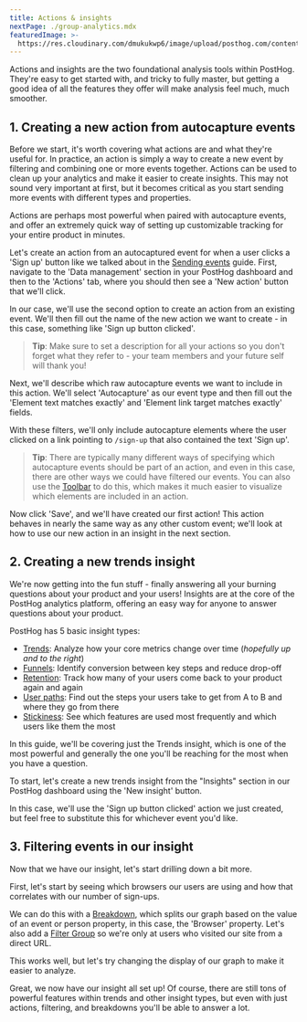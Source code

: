 ```yaml
---
title: Actions & insights
nextPage: ./group-analytics.mdx
featuredImage: >-
  https://res.cloudinary.com/dmukukwp6/image/upload/posthog.com/contents/docs/getting-started/images/docs-actions.png
---
```








Actions and insights are the two foundational analysis tools within PostHog.
They're easy to get started with, and tricky to fully master, but getting a good idea of all the features they offer will make analysis feel much, much smoother.

## 1. Creating a new action from autocapture events

Before we start, it's worth covering what actions are and what they're useful for. In practice, an action is simply a way to create a new event by filtering and combining one or more events together.
Actions can be used to clean up your analytics and make it easier to create insights.
This may not sound very important at first, but it becomes critical as you start sending more events with different types and properties.

Actions are perhaps most powerful when paired with autocapture events, and offer an extremely quick way of setting up customizable tracking for your entire product in minutes.

Let's create an action from an autocaptured event for when a user clicks a 'Sign up' button like we talked about in the [Sending events](/docs/getting-started/send-events) guide.
First, navigate to the 'Data management' section in your PostHog dashboard and then to the 'Actions' tab, where you should then see a 'New action' button that we'll click.

<ProductScreenshot
  imageLight={CreateNewActionLight} 
  imageDark={CreateNewActionDark} 
  alt="Modal with two buttons: 'Inspect element on your site' and 'From event or pageview'"
  classes="rounded"
/>

In our case, we'll use the second option to create an action from an existing event. We'll then fill out the name of the new action we want to create - in this case, something like 'Sign up button clicked'.

<ProductScreenshot
  imageLight={NamingTheActionLight} 
  imageDark={NamingTheActionDark} 
  alt="Form to create a new action, with 'Sign up button clicked' set as the name" 
  classes="rounded"
/>

> **Tip**: Make sure to set a description for all your actions so you don't forget what they refer to - your team members and your future self will thank you!

Next, we'll describe which raw autocapture events we want to include in this action.
We'll select 'Autocapture' as our event type and then fill out the 'Element text matches exactly' and 'Element link target matches exactly' fields.

<ProductScreenshot
  imageLight={MatchGroupLight} 
  imageDark={MatchGroupDark} 
  alt="Form with the field 'Link target equals' and 'Text equals' set to '/sign-up' and 'Sign up' respectively" 
  classes="rounded"
/>

With these filters, we'll only include autocapture elements where the user clicked on a link pointing to `/sign-up` that also contained the text 'Sign up'.

> **Tip**: There are typically many different ways of specifying which autocapture events should be part of an action, and even in this case, there are other ways we could have filtered our events.
> You can also use the [Toolbar](/manual/toolbar) to do this, which makes it much easier to visualize which elements are included in an action.

Now click 'Save', and we'll have created our first action! This action behaves in nearly the same way as any other custom event; we'll look at how to use our new action in an insight in the next section.

## 2. Creating a new trends insight

We're now getting into the fun stuff - finally answering all your burning questions about your product and your users!
Insights are at the core of the PostHog analytics platform, offering an easy way for anyone to answer questions about your product.

PostHog has 5 basic insight types:

-   [Trends](/manual/trends): Analyze how your core metrics change over time (_hopefully up and to the right_)
-   [Funnels](/manual/funnels): Identify conversion between key steps and reduce drop-off
-   [Retention](/manual/retention): Track how many of your users come back to your product again and again
-   [User paths](/manual/paths): Find out the steps your users take to get from A to B and where they go from there
-   [Stickiness](/manual/stickiness): See which features are used most frequently and which users like them the most

In this guide, we'll be covering just the Trends insight, which is one of the most powerful and generally the one you'll be reaching for the most when you have a question.

To start, let's create a new trends insight from the "Insights" section in our PostHog dashboard using the 'New insight' button.

<ProductScreenshot
  imageLight={NewInsightLight} 
  imageDark={NewInsightDark} 
  alt="Newly created trends insight with the 'Sign up button clicked' event" 
  classes="rounded"
/>

In this case, we'll use the 'Sign up button clicked' action we just created, but feel free to substitute this for whichever event you'd like.

## 3. Filtering events in our insight

Now that we have our insight, let's start drilling down a bit more.

First, let's start by seeing which browsers our users are using and how that correlates with our number of sign-ups.

<ProductScreenshot
  imageLight={FilterReferrerAndBreakdownLight} 
  imageDark={FilterReferrerAndBreakdownDark} 
  alt="Filter group for only direct referrers and breaking down by the browser" 
  classes="rounded"
/>

We can do this with a [Breakdown](/manual/trends#breaking-down-by-properties), which splits our graph based on the value of an event or person property, in this case, the 'Browser' property.
Let's also add a [Filter Group](/manual/trends#filter-groups) so we're only at users who visited our site from a direct URL.

This works well, but let's try changing the display of our graph to make it easier to analyze.

<ProductScreenshot
  imageLight={BrokenDownTrendBarLight} 
  imageDark={BrokenDownTrendBarDark} 
  alt="Broken down trend in bar chart over last 7 days" 
  classes="rounded"
/>

Great, we now have our insight all set up!
Of course, there are still tons of powerful features within trends and other insight types, but even with just actions, filtering, and breakdowns you'll be able to answer a lot.
